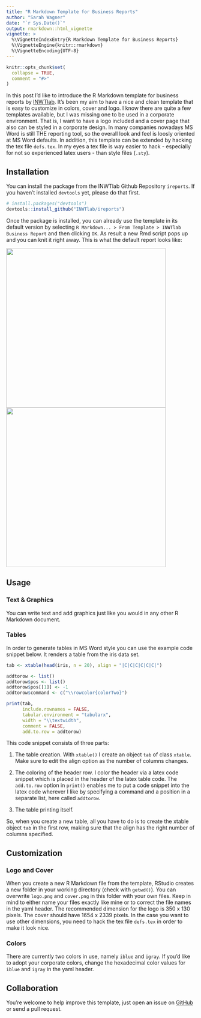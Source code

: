 ```yaml
---
title: "R Markdown Template for Business Reports"
author: "Sarah Wagner"
date: "`r Sys.Date()`"
output: rmarkdown::html_vignette
vignette: >
  %\VignetteIndexEntry{R Markdown Template for Business Reports}
  %\VignetteEngine{knitr::rmarkdown}
  %\VignetteEncoding{UTF-8}
---
```


```r
knitr::opts_chunk$set(
  collapse = TRUE,
  comment = "#>"
)
```

In this post I'd like to introduce the R Markdown template for business reports by [INWTlab](https://github.com/INWTlab/ireports). It's been my aim to have a nice and clean template that is easy to customize in colors, cover and logo. I know there are quite a few templates available, but I was missing one to be used in a corporate environment. That is, I want to have a logo included and a cover page that also can be styled in a corporate design. In many companies nowadays MS Word is still THE reporting tool, so the overall look and feel is loosly oriented at MS Word defaults. In addition, this template can be extended by hacking the tex file `defs.tex`. In my eyes a tex file is way easier to hack - especially for not so experienced latex users - than style files (`.sty`).  


## Installation
You can install the package from the INWTlab Github Repository `ireports`. If you haven't installed `devtools` yet, please do that first. 

```r
# install.packages("devtools")
devtools::install_github("INWTlab/ireports")
```

Once the package is installed, you can already use the template in its default version by selecting `R Markdown... > From Template > INWTlab Business Report` and then clicking `OK`.  As result a new Rmd script pops up and you can knit it right away. This is what the default report looks like:

<img src="preview_cover.png" width="425"/> <img src="preview_page.png" width="425"/>   


## Usage 
### Text & Graphics
You can write text and add graphics just like you would in any other R Markdown document.

### Tables
In order to generate tables in MS Word style you can use the example code snippet below. It renders a table from the iris data set.

```r
tab <- xtable(head(iris, n = 20), align = "|C|C|C|C|C|C|")

addtorow <- list()
addtorow$pos <- list()
addtorow$pos[[1]] <- -1
addtorow$command <- c("\\rowcolor{colorTwo}")

print(tab,
      include.rownames = FALSE,
      tabular.environment = "tabularx",
      width = "\\textwidth",
      comment = FALSE,
      add.to.row = addtorow)
```

This code snippet consists of three parts:

1. The table creation. With `xtable()` I create an object `tab` of class `xtable`. Make sure to edit the align option as the number of columns changes. 

2. The coloring of the header row. I color the header via a latex code snippet which is placed in the header of the latex table code. The `add.to.row` option in `print()` enables me to put a code snippet into the latex code wherever I like by specifying a command and a position in a separate list, here called `addtorow`. 

3. The table printing itself. 

So, when you create a new table, all you have to do is to create the xtable object `tab` in the first row, making sure that the align has the right number of columns specified.  

## Customization

### Logo and Cover
When you create a new R Markdown file from the template, RStudio creates a new folder in your working directory (check with `getwd()`). You can overwrite `logo.png` and `cover.png` in this folder with your own files. Keep in mind to either name your files exactly like mine or to correct the file names in the yaml header. The recommended dimension for the logo is 350 x 130 pixels. The cover should have 1654 x 2339 pixels. In the case you want to use other dimensions, you need to hack the tex file `defs.tex` in order to make it look nice.

### Colors
There are currently two colors in use, namely `iblue` and `igray`. If you'd like to adopt your corporate colors, change the hexadecimal color values for `iblue` and `igray` in the yaml header.  


## Collaboration
You're welcome to help improve this template, just open an issue on [GitHub](https://github.com/INWTlab/ireports/issues) or send a pull request.